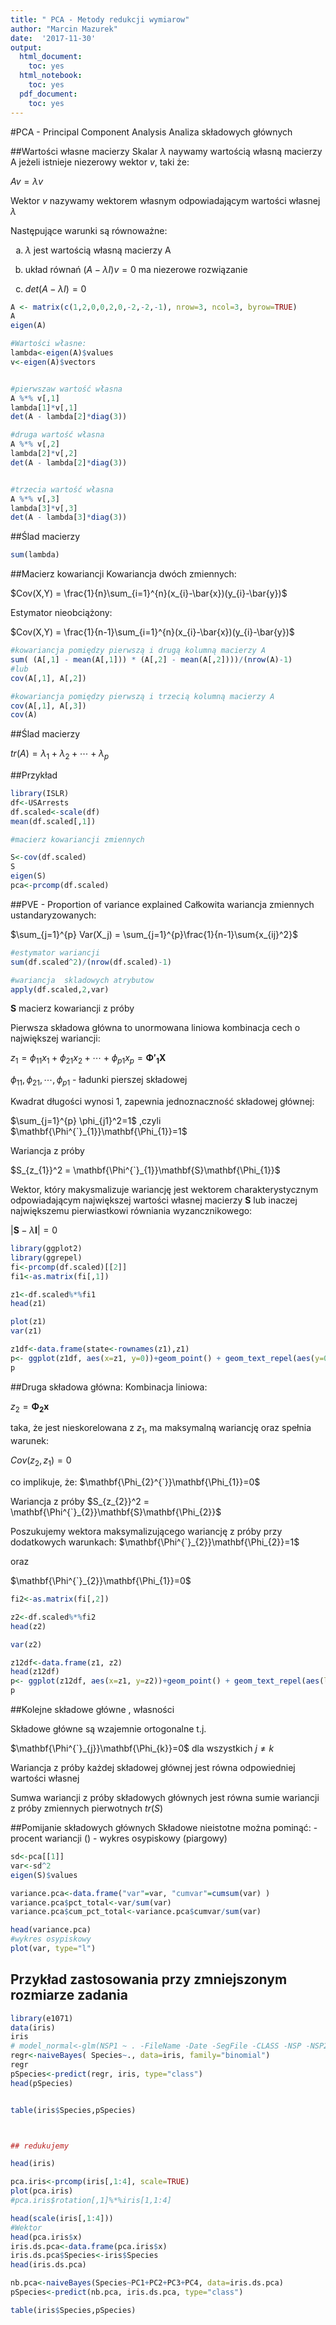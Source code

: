 ```yaml
---
title: " PCA - Metody redukcji wymiarow"
author: "Marcin Mazurek"
date:  '2017-11-30'
output:
  html_document:
    toc: yes
  html_notebook:
    toc: yes
  pdf_document:
    toc: yes
---
```






#PCA - Principal Component Analysis Analiza składowych głównych


##Wartości własne macierzy
Skalar $\lambda$ naywamy wartością własną macierzy A jeżeli  istnieje niezerowy wektor $v$, taki że: 

$Av = \lambda v$

Wektor $v$ nazywamy wektorem własnym odpowiadającym wartości własnej $\lambda$


Następujące warunki są równoważne: 

(a) $\lambda$ jest wartością własną macierzy A 

(b) układ równań $(A-\lambda I)v=0$ ma niezerowe rozwiązanie 

(c) $det(A-\lambda I)=0$


```r
A <- matrix(c(1,2,0,0,2,0,-2,-2,-1), nrow=3, ncol=3, byrow=TRUE)
A 
eigen(A)

#Wartości własne: 
lambda<-eigen(A)$values
v<-eigen(A)$vectors


#pierwszaw wartość własna 
A %*% v[,1]
lambda[1]*v[,1]
det(A - lambda[2]*diag(3))

#druga wartość własna 
A %*% v[,2]
lambda[2]*v[,2]
det(A - lambda[2]*diag(3))


#trzecia wartość własna 
A %*% v[,3]
lambda[3]*v[,3]
det(A - lambda[3]*diag(3))

```

##Ślad macierzy 

```r
sum(lambda)
```

##Macierz kowariancji 
Kowariancja dwóch zmiennych: 

$Cov(X,Y) = \frac{1}{n}\sum_{i=1}^{n}(x_{i}-\bar{x})(y_{i}-\bar{y})$

Estymator nieobciążony:  

$Cov(X,Y) = \frac{1}{n-1}\sum_{i=1}^{n}(x_{i}-\bar{x})(y_{i}-\bar{y})$

```r

#kowariancja pomiędzy pierwszą i drugą kolumną macierzy A 
sum( (A[,1] - mean(A[,1])) * (A[,2] - mean(A[,2])))/(nrow(A)-1)
#lub 
cov(A[,1], A[,2])

#kowariancja pomiędzy pierwszą i trzecią kolumną macierzy A 
cov(A[,1], A[,3])
cov(A)
```
##Ślad macierzy 

$tr(A) = \lambda_{1} + \lambda_{2} + \cdots + \lambda_{p}$

##Przykład 

```r
library(ISLR)
df<-USArrests
df.scaled<-scale(df)
mean(df.scaled[,1])

#macierz kowariancji zmiennych 

S<-cov(df.scaled)
S
eigen(S)
pca<-prcomp(df.scaled)


```
##PVE - Proportion of variance explained 
Całkowita wariancja zmiennych ustandaryzowanych:  

$\sum_{j=1}^{p} Var(X_j) = \sum_{j=1}^{p}\frac{1}{n-1}\sum{x_{ij}^2}$

```r
#estymator wariancji 
sum(df.scaled^2)/(nrow(df.scaled)-1)

#wariancja  skladowych atrybutow 
apply(df.scaled,2,var)
```


$\mathbf{S}$ macierz kowariancji z próby 

Pierwsza składowa główna to unormowana liniowa kombinacja cech o największej wariancji: 

$z_{1}=\phi_{11}x_1 + \phi_{21}x_2 + \cdots + \phi_{p1}x_p = \mathbf{\Phi'_{1}}\mathbf{X}$

$\phi_{11} , \phi_{21} , \cdots , \phi_{p1}$ - ładunki pierszej składowej 

Kwadrat długości wynosi 1, zapewnia jednoznaczność składowej głównej: 

$\sum_{j=1}^{p} \phi_{j1}^2=1$ ,czyli $\mathbf{\Phi^{`}_{1}}\mathbf{\Phi_{1}}=1$

Wariancja z próby 

$S_{z_{1}}^2 = \mathbf{\Phi^{`}_{1}}\mathbf{S}\mathbf{\Phi_{1}}$


Wektor, który makysmalizuje wariancję jest wektorem charakterystycznym odpowiadającym największej wartości własnej macierzy  $\mathbf{S}$ lub inaczej największemu pierwiastkowi równiania  wyzancznikowego: 

$|\mathbf{S} - \lambda \mathbf{I} |= 0$

```r


library(ggplot2)
library(ggrepel)
fi<-prcomp(df.scaled)[[2]]
fi1<-as.matrix(fi[,1])

z1<-df.scaled%*%fi1
head(z1)

plot(z1)
var(z1)

z1df<-data.frame(state<-rownames(z1),z1)
p<- ggplot(z1df, aes(x=z1, y=0))+geom_point() + geom_text_repel(aes(y=0,label=state),size=3)
p

```


##Druga składowa główna: 
Kombinacja liniowa:  

$z_{2} = \mathbf{\Phi_{2}}\mathbf{x}$

taka, że jest nieskorelowana z $z_{1}$, ma maksymalną wariancję oraz spełnia warunek: 


$Cov(z_{2}, z_{1})=0$

co implikuje, że: 
$\mathbf{\Phi_{2}^{`}}\mathbf{\Phi_{1}}=0$


Wariancja z próby 
$S_{z_{2}}^2 = \mathbf{\Phi^{`}_{2}}\mathbf{S}\mathbf{\Phi_{2}}$

Poszukujemy wektora maksymalizującego wariancję z próby przy dodatkowych warunkach: 
$\mathbf{\Phi^{`}_{2}}\mathbf{\Phi_{2}}=1$

oraz 

$\mathbf{\Phi^{`}_{2}}\mathbf{\Phi_{1}}=0$




```r

fi2<-as.matrix(fi[,2])

z2<-df.scaled%*%fi2
head(z2)

var(z2)

z12df<-data.frame(z1, z2)
head(z12df)
p<- ggplot(z12df, aes(x=z1, y=z2))+geom_point() + geom_text_repel(aes(label=rownames(z12df)),size=3)
p

```

##Kolejne składowe główne , własności 

Składowe główne są wzajemnie ortogonalne t.j. 

$\mathbf{\Phi^{`}_{j}}\mathbf{\Phi_{k}}=0$   dla wszystkich $j \neq k$


Wariancja z próby każdej składowej głównej jest równa odpowiedniej wartości własnej



Sumwa wariancji z próby składowych głównych jest równa sumie wariancji z próby zmiennych pierwotnych
$tr(S)$


##Pomijanie składowych głównych
Składowe nieistotne można pominąć:
- procent wariancji ()
- wykres osypiskowy (piargowy)

```r


sd<-pca[[1]]
var<-sd^2
eigen(S)$values

variance.pca<-data.frame("var"=var, "cumvar"=cumsum(var) )
variance.pca$pct_total<-var/sum(var)
variance.pca$cum_pct_total<-variance.pca$cumvar/sum(var)

head(variance.pca)
#wykres osypiskowy
plot(var, type="l")
```


## Przykład  zastosowania przy zmniejszonym rozmiarze zadania 
```r
library(e1071)
data(iris)
iris
# model_normal<-glm(NSP1 ~ . -FileName -Date -SegFile -CLASS -NSP -NSP2 -NSP3, data=train, family=binomial)
regr<-naiveBayes( Species~., data=iris, family="binomial")
regr
pSpecies<-predict(regr, iris, type="class")
head(pSpecies)


table(iris$Species,pSpecies)



## redukujemy 

head(iris)

pca.iris<-prcomp(iris[,1:4], scale=TRUE)
plot(pca.iris)
#pca.iris$rotation[,1]%*%iris[1,1:4]

head(scale(iris[,1:4]))
#Wektor 
head(pca.iris$x)
iris.ds.pca<-data.frame(pca.iris$x)
iris.ds.pca$Species<-iris$Species
head(iris.ds.pca)

nb.pca<-naiveBayes(Species~PC1+PC2+PC3+PC4, data=iris.ds.pca)
pSpecies<-predict(nb.pca, iris.ds.pca, type="class")

table(iris$Species,pSpecies)

```

